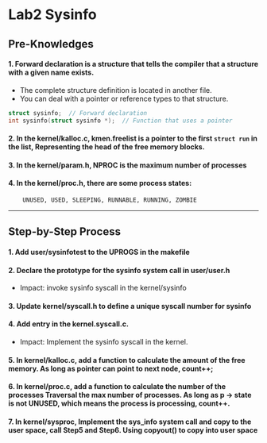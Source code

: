 # Lab2 Sysinfo

## Pre-Knowledges

#### 1. Forward declaration is a structure that tells the compiler that a structure with a given name exists.
- The complete structure definition is located in another file.
- You can deal with a pointer or reference types to that structure.
```CPP []
struct sysinfo;  // Forward declaration
int sysinfo(struct sysinfo *);  // Function that uses a pointer
```

#### 2. In the kernel/kalloc.c, kmen.freelist is a pointer to the first `struct run` in the list, Representing the head of the free memory blocks.
#### 3. In the kernel/param.h, NPROC is the maximum number of processes
#### 4. In the kernel/proc.h, there are some process states:
        UNUSED, USED, SLEEPING, RUNNABLE, RUNNING, ZOMBIE

---

## Step-by-Step Process

#### 1. Add user/sysinfotest to the UPROGS in the makefile
#### 2. Declare the prototype for the sysinfo system call in user/user.h
- Impact: invoke sysinfo syscall in the kernel/sysinfo
#### 3. Update kernel/syscall.h to define a unique syscall number for sysinfo
#### 4. Add entry in the kernel.syscall.c.
- Impact: Implement the sysinfo syscall in the kernel.
#### 5. In kernel/kalloc.c, add a function to calculate the amount of the free memory. As long as pointer can point to next node, count++;
#### 6. In kernel/proc.c, add a function to calculate the number of the processes Traversal the max number of processes. As long as p -> state is not UNUSED, which means the process is processing, count++.
#### 7. In kernel/sysproc, Implement the sys_info system call and copy to the user space, call Step5 and Step6. Using copyout() to copy into user space
    
    
